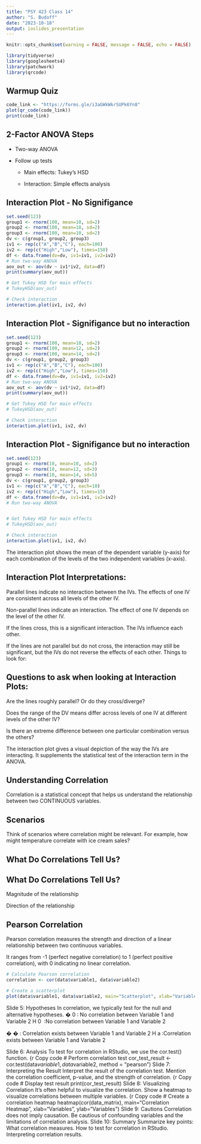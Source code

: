 ```yaml
---
title: "PSY 423 Class 14"
author: "S. Budoff"
date: "2023-10-18"
output: ioslides_presentation
---
```


```r
knitr::opts_chunk$set(warning = FALSE, message = FALSE, echo = FALSE)
```

```r
library(tidyverse)
library(googlesheets4)
library(patchwork)
library(qrcode)

```

## Warmup Quiz

```r
code_link <- "https://forms.gle/i3aGWkWkrSUPk6Yn8"
plot(qr_code(code_link))
print(code_link)
```


## 2-Factor ANOVA Steps

- Two-way ANOVA 

- Follow up tests

  - Main effects: Tukey's HSD

  - Interaction: Simple effects analysis



## Interaction Plot - No Signifigance


```r

set.seed(123)
group1 <- rnorm(100, mean=10, sd=2) 
group2 <- rnorm(100, mean=10, sd=2)
group3 <- rnorm(100, mean=10, sd=2)
dv <- c(group1, group2, group3)
iv1 <- rep(c("A","B","C"), each=100)
iv2 <- rep(c("High","Low"), times=150) 
df <- data.frame(dv=dv, iv1=iv1, iv2=iv2)
# Run two-way ANOVA
aov_out <- aov(dv ~ iv1*iv2, data=df)
print(summary(aov_out))

# Get Tukey HSD for main effects
# TukeyHSD(aov_out)

# Check interaction 
interaction.plot(iv1, iv2, dv)
```

## Interaction Plot - Signifigance but no interaction


```r

set.seed(123)
group1 <- rnorm(100, mean=10, sd=2) 
group2 <- rnorm(100, mean=12, sd=2)
group3 <- rnorm(100, mean=14, sd=2)
dv <- c(group1, group2, group3)
iv1 <- rep(c("A","B","C"), each=100)
iv2 <- rep(c("High","Low"), times=150) 
df <- data.frame(dv=dv, iv1=iv1, iv2=iv2)
# Run two-way ANOVA
aov_out <- aov(dv ~ iv1*iv2, data=df)
print(summary(aov_out))

# Get Tukey HSD for main effects
# TukeyHSD(aov_out)

# Check interaction 
interaction.plot(iv1, iv2, dv)
```

## Interaction Plot - Signifigance but no interaction


```r
set.seed(123)
group1 <- rnorm(10, mean=10, sd=2) 
group2 <- rnorm(10, mean=12, sd=3)
group3 <- rnorm(10, mean=14, sd=5)
dv <- c(group1, group2, group3)
iv1 <- rep(c("A","B","C"), each=10)
iv2 <- rep(c("High","Low"), times=15) 
df <- data.frame(dv=dv, iv1=iv1, iv2=iv2)
# Run two-way ANOVA


# Get Tukey HSD for main effects
# TukeyHSD(aov_out)

# Check interaction 
interaction.plot(iv1, iv2, dv)
```




The interaction plot shows the mean of the dependent variable (y-axis) for each combination of the levels of the two independent variables (x-axis).

## Interaction Plot Interpretations:

Parallel lines indicate no interaction between the IVs. The effects of one IV are consistent across all levels of the other IV.

Non-parallel lines indicate an interaction. The effect of one IV depends on the level of the other IV.

If the lines cross, this is a significant interaction. The IVs influence each other.

If the lines are not parallel but do not cross, the interaction may still be significant, but the IVs do not reverse the effects of each other.
Things to look for:

## Questions to ask when looking at Interaction Plots:

Are the lines roughly parallel? Or do they cross/diverge?

Does the range of the DV means differ across levels of one IV at different levels of the other IV?

Is there an extreme difference between one particular combination versus the others?

The interaction plot gives a visual depiction of the way the IVs are interacting. It supplements the statistical test of the interaction term in the ANOVA.


## Understanding Correlation

Correlation is a statistical concept that helps us understand the relationship between two CONTINUOUS variables.

## Scenarios

Think of scenarios where correlation might be relevant. For example, how might temperature correlate with ice cream sales?

## What Do Correlations Tell Us?

## What Do Correlations Tell Us?

Magnitude of the relationship

Direction of the relationship

## Pearson Correlation

Pearson correlation measures the strength and direction of a linear relationship between two continuous variables.

It ranges from -1 (perfect negative correlation) to 1 (perfect positive correlation), with 0 indicating no linear correlation.
```r
# Calculate Pearson correlation
correlation <- cor(data$variable1, data$variable2)

# Create a scatterplot
plot(data$variable1, data$variable2, main="Scatterplot", xlab="Variable 1", ylab="Variable 2")
```


Slide 5: Hypotheses
In correlation, we typically test for the null and alternative hypotheses.
�
0
:
No correlation between Variable 1 and Variable 2
H 
0
​
 :No correlation between Variable 1 and Variable 2

�
�
:
Correlation exists between Variable 1 and Variable 2
H 
a
​
 :Correlation exists between Variable 1 and Variable 2

Slide 6: Analysis
To test for correlation in RStudio, we use the cor.test() function.
{r
Copy code
# Perform correlation test
cor_test_result <- cor.test(data$variable1, data$variable2, method = "pearson")
Slide 7: Interpreting the Result
Interpret the result of the correlation test.
Mention the correlation coefficient, p-value, and the strength of correlation.
{r
Copy code
# Display test result
print(cor_test_result)
Slide 8: Visualizing Correlation
It's often helpful to visualize the correlation.
Show a heatmap to visualize correlations between multiple variables.
{r
Copy code
# Create a correlation heatmap
heatmap(cor(data_matrix), main="Correlation Heatmap", xlab="Variables", ylab="Variables")
Slide 9: Cautions
Correlation does not imply causation.
Be cautious of confounding variables and the limitations of correlation analysis.
Slide 10: Summary
Summarize key points:
What correlation measures.
How to test for correlation in RStudio.
Interpreting correlation results.

